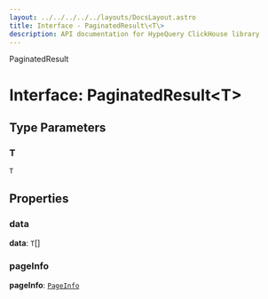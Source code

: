 ```yaml
---
layout: ../../../../../layouts/DocsLayout.astro
title: Interface - PaginatedResult\<T\>
description: API documentation for HypeQuery ClickHouse library
---
```


PaginatedResult

# Interface: PaginatedResult\<T\>

## Type Parameters

### T

`T`

## Properties

### data

**data**: `T`[]

### pageInfo

**pageInfo**: [`PageInfo`](/docs/reference/api/PageInfo)

